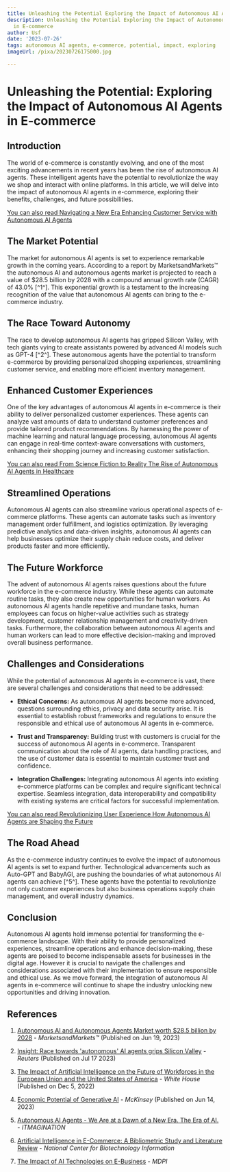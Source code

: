 ```yaml
---
title: Unleashing the Potential Exploring the Impact of Autonomous AI Agents in E-commerce
description: Unleashing the Potential Exploring the Impact of Autonomous AI Agents
  in E-commerce
author: Usf
date: '2023-07-26'
tags: autonomous AI agents, e-commerce, potential, impact, exploring
imageUrl: /pixa/20230726175000.jpg

---
```

# Unleashing the Potential: Exploring  the Impact of Autonomous AI Agents in E-commerce

##  Introduction

The world of e-commerce is constantly  evolving, and one  of  the most exciting advancements in recent years has been the rise of autonomous AI agents. These intelligent agents have the potential to revolutionize the way we shop and interact  with online platforms. In this article, we will delve into the impact of autonomous AI agents in e-commerce, exploring their benefits, challenges,  and future possibilities.

[You can also read  Navigating a New Era Enhancing Customer Service with  Autonomous AI  Agents](Navigating%20a%20New%20Era%20Enhancing%20Customer%20Service%20with%20Autonomous%20AI%20Agents)


## The Market Potential

The market  for autonomous AI agents is set to experience remarkable growth in the coming years. According to a report by MarketsandMarkets™ the autonomous AI and  autonomous agents market is projected to reach a value of $28.5 billion  by 2028 with a compound annual growth  rate (CAGR) of 43.0% [^1^]. This exponential growth is a testament to  the increasing recognition of the value that autonomous AI  agents can bring to the e-commerce industry.

## The Race Toward Autonomy

The race to develop autonomous AI agents has gripped Silicon Valley, with tech giants vying to create assistants powered by advanced AI models such as GPT-4 [^2^]. These autonomous agents have the potential to transform  e-commerce by providing personalized shopping experiences, streamlining customer service,  and enabling more efficient inventory management.

## Enhanced Customer Experiences

One of the key advantages of autonomous  AI agents in e-commerce is  their ability to deliver personalized customer experiences. These agents can analyze vast amounts of data to understand customer preferences and provide tailored product recommendations. By harnessing the power of  machine learning and natural language processing, autonomous AI  agents can engage in real-time context-aware conversations with customers, enhancing their shopping journey and increasing customer satisfaction.

[You can also read From Science Fiction  to Reality The Rise of Autonomous AI Agents in Healthcare](From%20Science%20Fiction%20to%20Reality%20The%20Rise%20of%20Autonomous%20AI%20Agents%20in%20Healthcare)


## Streamlined Operations

Autonomous AI agents can also  streamline various operational aspects of e-commerce platforms. These agents can automate tasks such as inventory  management order fulfillment, and logistics optimization. By  leveraging predictive analytics  and data-driven insights, autonomous AI agents can help businesses optimize their supply chain  reduce costs, and deliver products faster and more efficiently.

## The Future Workforce

The  advent of autonomous AI agents raises questions about the future workforce in  the e-commerce industry. While these agents can  automate routine tasks, they also  create new opportunities for human workers. As autonomous AI  agents handle repetitive and mundane tasks, human employees can focus on higher-value activities such as strategy development, customer relationship  management and creativity-driven tasks.  Furthermore, the  collaboration  between autonomous AI agents and  human workers  can lead to more effective decision-making and improved overall business performance.

## Challenges and Considerations

While the potential of autonomous AI agents in e-commerce  is  vast, there are several challenges and considerations that need to be addressed:

- **Ethical  Concerns:** As autonomous AI agents become more advanced, questions surrounding ethics, privacy  and data security arise. It  is essential to establish robust  frameworks and regulations to ensure the responsible and ethical use of autonomous AI agents in e-commerce.

- **Trust and Transparency:** Building trust with customers is crucial for the success of autonomous AI agents in  e-commerce. Transparent communication about the role of AI  agents,  data handling practices, and the  use of customer data is essential to maintain customer  trust and confidence.

- **Integration Challenges:** Integrating autonomous AI agents into existing e-commerce  platforms  can be complex and require  significant technical expertise. Seamless  integration, data interoperability and compatibility with existing systems are critical factors for successful implementation.

[You can also read Revolutionizing User Experience  How Autonomous AI Agents are Shaping the  Future](Revolutionizing%20User%20Experience%20How%20Autonomous%20AI%20Agents%20are%20Shaping%20the%20Future)


## The Road Ahead

As the e-commerce industry continues  to evolve the impact of autonomous AI agents is set to expand further. Technological advancements such as Auto-GPT and BabyAGI, are pushing the  boundaries of what autonomous AI agents can achieve [^5^]. These agents have the potential to revolutionize not only customer  experiences but also business operations supply chain  management, and overall industry dynamics.

## Conclusion

Autonomous AI agents hold immense  potential  for transforming the e-commerce landscape. With their ability to provide personalized  experiences, streamline operations and enhance decision-making, these agents are poised to become indispensable assets for businesses  in  the digital age.  However it is crucial to navigate the challenges  and  considerations associated  with their implementation to ensure responsible  and ethical use. As we move forward,  the integration of autonomous AI agents in e-commerce will continue to shape the industry unlocking new opportunities and driving innovation.

## References

1. [Autonomous AI and Autonomous Agents Market  worth $28.5  billion by  2028](https://www.prnewswire.com/news-releases/autonomous-ai-and-autonomous-agents-market-worth-28-5-billion-by-2028---exclusive-report-by-marketsandmarkets-301854064.html) - *MarketsandMarkets™* (Published on Jun 19, 2023)

2. [Insight: Race towards 'autonomous' AI agents grips Silicon Valley](https://www.reuters.com/technology/race-towards-autonomous-ai-agents-grips-silicon-valley-2023-07-17/) - *Reuters* (Published  on Jul 17 2023)

3. [The Impact of  Artificial Intelligence  on the Future of Workforces in the European Union and the United States of America](https://www.whitehouse.gov/wp-content/uploads/2022/12/TTC-EC-CEA-AI-Report-12052022-1.pdf) - *White House* (Published on Dec 5, 2022)

4. [Economic Potential of Generative AI](https://www.mckinsey.com/capabilities/mckinsey-digital/our-insights/the-economic-potential-of-generative-ai-the-next-productivity-frontier) - *McKinsey* (Published on Jun 14, 2023)

5. [Autonomous AI Agents -  We  Are at a Dawn  of a  New Era.  The Era of AI.](https://www.itmagination.com/blog/autonomous-ai-agents-we-are-at-a-dawn-of-a-new-era-of-ai) - *ITMAGINATION*

6. [Artificial Intelligence in E-Commerce: A Bibliometric Study and Literature Review](https://www.ncbi.nlm.nih.gov/pmc/articles/PMC8932684/) - *National Center for Biotechnology Information*

7. [The Impact  of AI Technologies on E-Business](https://www.mdpi.com/2673-8392/3/1/9) -  *MDPI*